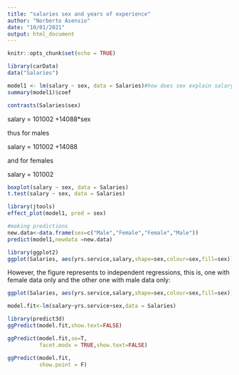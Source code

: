 ```yaml
---
title: "salaries sex and years of experience"
author: "Norberto Asensio"
date: "10/01/2021"
output: html_document
---
```


```r
knitr::opts_chunk$set(echo = TRUE)
```

```r
library(carData)
data("Salaries")
```

```r
model1 <- lm(salary ~ sex, data = Salaries)#how does sex explain salary
summary(model1)$coef
```

```r
contrasts(Salaries$sex)
```

salary = 101002 +14088*sex

thus for males

salary = 101002 +14088

and for females

salary = 101002

```r
boxplot(salary ~ sex, data = Salaries)
t.test(salary ~ sex, data = Salaries)
```

```r
library(jtools)
effect_plot(model1, pred = sex)
```




```r
#making predictions
new.data<-data.frame(sex=c("Male","Female","Female","Male"))
predict(model1,newdata =new.data)
```

```r
library(ggplot2)
ggplot(Salaries, aes(yrs.service,salary,shape=sex,colour=sex,fill=sex)) +geom_smooth(method="lm") +geom_point(size=3) +theme_bw() + xlab("years of service") +ylab("sex")
```

However, the figure represents to independent regressions, this is, one with female data only and the other one with male data only:

```r
ggplot(Salaries, aes(yrs.service,salary,shape=sex,colour=sex,fill=sex)) +geom_smooth(method="lm") +geom_point(size=3) +theme_bw() + xlab("years of service") +ylab("sex")+ facet_wrap(~sex)
```

```r
model.fit<-lm(salary~yrs.service+sex,data = Salaries)
```

```r
library(predict3d)
ggPredict(model.fit,show.text=FALSE)
```

```r
ggPredict(model.fit,se=T,
          facet.modx = TRUE,show.text=FALSE)
```

```r
ggPredict(model.fit,
          show.point = F)
```
